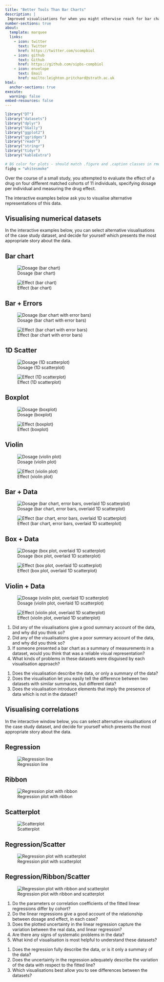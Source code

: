 ```yaml
---
title: "Better Tools Than Bar Charts"
description: |
 Improved visualisations for when you might otherwise reach for bar charts
number-sections: true
about:
  template: marquee
  links:
    - icon: twitter
      text: Twitter
      href: https://twitter.com/scompbiol
    - icon: github
      text: Github
      href: https://github.com/sipbs-compbiol
    - icon: envelope
      text: Email
      href: mailto:leighton.pritchard@strath.ac.uk
html:
  anchor-sections: true
execute:
  warning: false
embed-resources: false
---
```


```r
library("DT")
library("datasets")
library("dplyr")
library("GGally")
library("ggplot2")
library("ggridges")
library("readr")
library("stringr")
library("tidyr")
library("kableExtra")

# BG color for plots - should match .figure and .caption classes in rmd_style.css
figbg = "whitesmoke"
```

::: { .callout-case-study }
Over the course of a small study, you attempted to evaluate the effect of a drug on four different matched cohorts of 11 individuals, specifying dosage per individual and measuring the drug effect.

The interactive examples below ask you to visualise alternative representations of this data.
:::

## Visualising numerical datasets

::: { .callout-data }
In the interactive examples below, you can select alternative visualisations of the case study dataset, and decide for yourself which presents the most appropriate story about the data.
:::

::: { .panel-tabset }

## Bar chart

::: {layout-ncol=2}
![Dosage (bar chart)](assets/images/bar_dosage.png){#fig-bar-dose}

![Effect (bar chart)](assets/images/bar_effect.png){#fig-bar-effect}
:::

## Bar + Errors

::: {layout-ncol=2}
![Dosage (bar chart with error bars)](assets/images/bar_errors_dosage.png){#fig-bar-data-dose}

![Effect (bar chart with error bars)](assets/images/bar_errors_effect.png){#fig-bar-data-effect}
:::

## 1D Scatter

::: {layout-ncol=2}
![Dosage (1D scatterplot)](assets/images/1d_scatter_dosage.png){#fig-1d-dose}

![Effect (1D scatterplot)](assets/images/1d_scatter_effect.png){#fig-1d-effect}
:::

## Boxplot

::: {layout-ncol=2}
![Dosage (boxplot)](assets/images/box_dosage.png){#fig-box-dose}

![Effect (boxplot)](assets/images/box_effect.png){#fig-box-effect}
:::

## Violin

::: {layout-ncol=2}
![Dosage (violin plot)](assets/images/violin_dosage.png){#fig-violin-dose}

![Effect (violin plot)](assets/images/violin_effect.png){#fig-violin-effect}
:::

## Bar + Data

::: {layout-ncol=2}
![Dosage (bar chart, error bars, overlaid 1D scatterplot)](assets/images/bar_data_dosage.png){#fig-bar-data-dose}

![Effect (bar chart, error bars, overlaid 1D scatterplot)](assets/images/bar_data_effect.png){#fig-bar-data-effect}
:::

## Box + Data

::: {layout-ncol=2}
![Dosage (box plot, overlaid 1D scatterplot)](assets/images/box_data_dosage.png){#fig-box-data-dose}

![Effect (box plot, overlaid 1D scatterplot)](assets/images/box_data_effect.png){#fig-box-data-effect}
:::

## Violin + Data

::: {layout-ncol=2}
![Dosage (violin plot, overlaid 1D scatterplot)](assets/images/violin_data_dosage.png){#fig-violin-data-dose}

![Effect (violin plot, overlaid 1D scatterplot)](assets/images/violin_data_effect.png){#fig-violin-data-effect}
:::

:::

::: { .callout-questions }
1. Did any of the visualisations give a good summary account of the data, and why did you think so?
2. Did any of the visualisations give a poor summary account of the data, and why did you think so?
3. If someone presented a bar chart as a summary of measurements in a dataset, would you think that was a reliable visual representation?
4. What kinds of problems in these datasets were disguised by each visualisation approach?
:::

::: { .callout-hints collapse="true" }
1. Does the visualisation describe the data, or only a summary of the data?
2. Does the visualisation let you easily tell the difference between two datasets with similar summaries, but different data?
3. Does the visualisation introduce elements that imply the presence of data which is not in the dataset?
:::

## Visualising correlations

::: { .callout-data }
In the interactive window below, you can select alternative visualisations of the case study dataset, and decide for yourself which presents the most appropriate story about the data.
:::

::: { .panel-tabset }

## Regression

![Regression line](assets/images/regression.png){#fig-regression}

## Ribbon

![Regression plot with ribbon](assets/images/regression_ribbon.png){#fig-regression-ribbon}

## Scatterplot

![Scatterplot](assets/images/scatterplot.png){#fig-scatterplot}

## Regression/Scatter

![Regression plot with scatterplot](assets/images/regression_scatter.png){#fig-regression-scatter}

## Regression/Ribbon/Scatter

![Regression plot with ribbon and scatterplot](assets/images/regression_ribbon_scatter.png){#fig-regression-scatter-ribbon}

:::

::: { .callout-questions }
1. Do the parameters or correlation coefficients of the fitted linear regressions differ by cohort?
2. Do the linear regressions give a good account of the relationship between dosage and effect, in each case?
3. Does the plotted uncertainty in the linear regression capture the variation between the real data, and linear regression?
4. Are there any signs of systematic problems in the data?
5. What kind of visualisation is most helpful to understand these datasets?
:::

::: { .callout-hints collapse="true" }
1. Does the regression fully describe the data, or is it only a summary of the data?
2. Does the uncertainty in the regression adequately describe the variation of the data with respect to the fitted line?
3. Which visualisations best allow you to see differences between the datasets?
:::